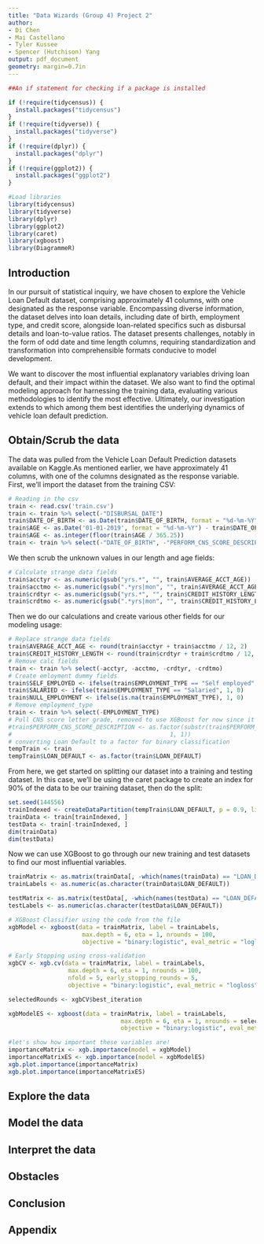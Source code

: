 ---
title: "Data Wizards (Group 4) Project 2"
author:
- Di Chen
- Mai Castellano
- Tyler Kussee
- Spencer (Hutchison) Yang
output: pdf_document
geometry: margin=0.7in
---
\vspace{-5truemm}

```{r echo=FALSE, message=FALSE, warning=FALSE, results='hide'}
##An if statement for checking if a package is installed 

if (!require(tidycensus)) {
  install.packages("tidycensus")
}
if (!require(tidyverse)) {
  install.packages("tidyverse")
}
if (!require(dplyr)) {
  install.packages("dplyr")
}
if (!require(ggplot2)) {
  install.packages("ggplot2")
}

```

```{r echo=FALSE, message=FALSE, warning=FALSE, results='hide'}
#Load libraries
library(tidycensus)
library(tidyverse)
library(dplyr)
library(ggplot2)
library(caret)
library(xgboost)
library(DiagrammeR)
```

## Introduction

In our pursuit of statistical inquiry, we have chosen to explore the Vehicle Loan Default dataset, comprising approximately 41 columns, with one designated as the response variable. Encompassing diverse information, the dataset delves into loan details, including date of birth, employment type, and credit score, alongside loan-related specifics such as disbursal details and loan-to-value ratios. The dataset presents challenges, notably in the form of odd date and time length columns, requiring standardization and transformation into comprehensible formats conducive to model development.

We want to discover the most influential explanatory variables driving loan default, and their impact within the dataset. We also want to find the optimal modeling approach for harnessing the training data, evaluating various methodologies to identify the most effective. Ultimately, our investigation extends to which among them best identifies the underlying dynamics of vehicle loan default prediction.


## Obtain/Scrub the data

The data was pulled from the Vehicle Loan Default Prediction datasets available on Kaggle.As mentioned earlier, we have approximately 41 columns, with one of the columns designated as the response variable. First, we'll import the dataset from the training CSV:

```{r}
# Reading in the csv
train <- read.csv('train.csv')
train <- train %>% select(-"DISBURSAL_DATE")
train$DATE_OF_BIRTH <- as.Date(train$DATE_OF_BIRTH, format = "%d-%m-%Y")
train$AGE <- as.Date('01-01-2019', format = "%d-%m-%Y") - train$DATE_OF_BIRTH
train$AGE <- as.integer(floor(train$AGE / 365.25))
train <- train %>% select(-"DATE_OF_BIRTH", -"PERFORM_CNS_SCORE_DESCRIPTION")
```

We then scrub the unknown values in our length and age fields:

```{r}
# Calculate strange data fields
train$acctyr <- as.numeric(gsub("yrs.*", "", train$AVERAGE_ACCT_AGE))
train$acctmo <- as.numeric(gsub(".*yrs|mon", "", train$AVERAGE_ACCT_AGE))
train$crdtyr <- as.numeric(gsub("yrs.*", "", train$CREDIT_HISTORY_LENGTH))
train$crdtmo <- as.numeric(gsub(".*yrs|mon", "", train$CREDIT_HISTORY_LENGTH))
```

Then we do our calculations and create various other fields for our modeling usage:

```{r}
# Replace strange data fields
train$AVERAGE_ACCT_AGE <- round(train$acctyr + train$acctmo / 12, 2)
train$CREDIT_HISTORY_LENGTH <- round(train$crdtyr + train$crdtmo / 12, 2)
# Remove calc fields
train <- train %>% select(-acctyr, -acctmo, -crdtyr, -crdtmo)
# Create emloyment dummy fields
train$SELF_EMPLOYED <- ifelse(train$EMPLOYMENT_TYPE == "Self employed", 1, 0)
train$SALARIED <- ifelse(train$EMPLOYMENT_TYPE == "Salaried", 1, 0)
train$NULL_EMPLOYMENT <- ifelse(is.na(train$EMPLOYMENT_TYPE), 1, 0)
# Remove employment_type
train <- train %>% select(-EMPLOYMENT_TYPE)
# Pull CNS score letter grade, removed to use XGBoost for now since it only takes integer/numbers
#train$PERFORM_CNS_SCORE_DESCRIPTION <- as.factor(substr(train$PERFORM_CNS_SCORE_DESCRIPTION,
#                                             1, 1))
# converting Loan Default to a factor for binary classification
tempTrain <- train
tempTrain$LOAN_DEFAULT <- as.factor(train$LOAN_DEFAULT)
```

From here, we get started on splitting our dataset into a training and testing dataset. In this case, we'll be using the caret package to create an index for 90% of the data to be our training dataset, then do the split:

```{r}
set.seed(144556)
trainIndexed <- createDataPartition(tempTrain$LOAN_DEFAULT, p = 0.9, list = FALSE)
trainData <- train[trainIndexed, ]
testData <- train[-trainIndexed, ]
dim(trainData)
dim(testData)
```

Now we can use XGBoost to go through our new training and test datasets to find our most influential variables. 

```{r}
trainMatrix <- as.matrix(trainData[, -which(names(trainData) == "LOAN_DEFAULT")])
trainLabels <- as.numeric(as.character(trainData$LOAN_DEFAULT))

testMatrix <- as.matrix(testData[, -which(names(testData) == "LOAN_DEFAULT")])
testLabels <- as.numeric(as.character(testData$LOAN_DEFAULT))
```

```{r}
# XGBoost Classifier using the code from the file
xgbModel <- xgboost(data = trainMatrix, label = trainLabels,
                     max.depth = 6, eta = 1, nrounds = 100,
                     objective = "binary:logistic", eval_metric = "logloss")

# Early Stopping using cross-validation
xgbCV <- xgb.cv(data = trainMatrix, label = trainLabels,
                 max.depth = 6, eta = 1, nrounds = 100,
                 nfold = 5, early_stopping_rounds = 5,
                 objective = "binary:logistic", eval_metric = "logloss")

selectedRounds <- xgbCV$best_iteration

xgbModelES <- xgboost(data = trainMatrix, label = trainLabels,
                                max.depth = 6, eta = 1, nrounds = selectedRounds,
                                objective = "binary:logistic", eval_metric = "logloss")

```

```{r}
#let's show how important these variables are!
importanceMatrix <- xgb.importance(model = xgbModel)
importanceMatrixES <- xgb.importance(model = xgbModelES)
xgb.plot.importance(importanceMatrix)
xgb.plot.importance(importanceMatrixES)
```

## Explore the data

## Model the data

## Interpret the data

## Obstacles

## Conclusion

## Appendix
